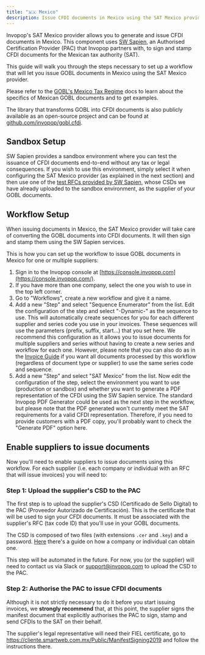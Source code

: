 ```yaml
---
title: "🇲🇽 Mexico"
description: Issue CFDI documents in Mexico using the SAT Mexico provider.
---
```


Invopop's SAT Mexico provider allows you to generate and issue CFDI documents in Mexico. This component uses [SW Sapien](https://sw.com.mx), an Authorised Certification Provider (PAC) that Invopop partners with, to sign and stamp CFDI documents for the Mexican tax authority (SAT).

This guide will walk you through the steps necessary to set up a workflow that will let you issue GOBL documents in Mexico using the SAT Mexico provider.

Please refer to the [GOBL's Mexico Tax Regime](https://github.com/invopop/gobl/blob/main/regimes/mx/README.md) docs to learn about the specifics of Mexican GOBL documents and to get examples.

The library that transforms GOBL into CFDI documents is also publicly available as an open-source project and can be found at [github.com/invopop/gobl.cfdi](https://github.com/invopop/gobl.cfdi).

## Sandbox Setup

SW Sapien provides a sandbox environment where you can test the issuance of CFDI documents end-to-end without any tax or legal consequences. If you wish to use this environment, simply select it when configuring the SAT Mexico provider (as explained in the next section) and then use one of the [test RFCs provided by SW Sapien](https://developers.sw.com.mx/knowledge-base/donde-encuentro-csd-de-pruebas-vigentes/), whose CSDs we have already uploaded to the sandbox environment, as the supplier of your GOBL documents.

## Workflow Setup

When issuing documents in Mexico, the SAT Mexico provider will take care of converting the GOBL documents into CFDI documents. It will then sign and stamp them using the SW Sapien services.

This is how you can set up the workflow to issue GOBL documents in Mexico for one or multiple suppliers:

1. Sign in to the Invopop console at [https://console.invopop.com](https://console.invopop.com/).
2. If you have more than one company, select the one you wish to use in the top left corner.
3. Go to "Workflows", create a new workflow and give it a name.
4. Add a new "Step" and select "Sequence Enumerator" from the list. Edit the configuration of the step and select "-Dynamic-" as the sequence to use. This will automatically create sequences for you for each different supplier and series code you use in your invoices. These sequences will use the parameters (prefix, suffix, start...) that you set here. <Note> We recommend this configuration as it allows you to issue documents for multiple suppliers and series without having to create a new series and workflow for each one. However, please note that you can also do as in the [Invoice Guide](/quick-start/invoice#define-a-series) if you want all documents processed by this workflow (regardless of document type or supplier) to use the same series code and sequence.</Note>
5. Add a new "Step" and select "SAT Mexico" from the list. Now edit the configuration of the step, select the environment you want to use (production or sandbox) and whether you want to generate a PDF representation of the CFDI using the SW Sapien service. <Note> The standard Invopop PDF Generator could be used as the next step in the workflow, but please note that the PDF generated won't currently meet the SAT requirements for a valid CFDI representation. Therefore, if you need to provide customers with a PDF copy, you'll probably want to check the "Generate PDF" option here.</Note>

## Enable suppliers to issue documents

Now you'll need to enable suppliers to issue documents using this workflow. For each supplier (i.e. each company or individual with an RFC that will issue invoices) you will need to:

### Step 1: Upload the supplier's CSD to the PAC

The first step is to upload the supplier's CSD (Certificado de Sello Digital) to the PAC (Proveedor Autorizado de Certificación). This is the certificate that will be used to sign your CFDI documents. It must be associated with the supplier's RFC (tax code ID) that you'll use in your GOBL documents. 

The CSD is composed of two files (with extensions `.cer` and  `.key`) and a password. [Here](https://sw.com.mx/blog/administracion-fiscal/sellos-digitales-que-son-y-como-funcionan) there's a guide on how a company or individual can obtain one. 

This step will be automated in the future. For now, you (or the supplier) will need to contact us via Slack or [support@invopop.com](mailto:support@invopop.com) to upload the CSD to the PAC.

### Step 2: Authorise the PAC to issue CFDI documents

Although it is not strictly necessary to do it before you start issuing invoices, we **strongly recommend** that, at this point, the supplier signs the manifest document that explicitly authorises the PAC to sign, stamp and send CFDIs to the SAT on their behalf.

The supplier's legal representative will need their FIEL certificate, go to https://cliente.smartweb.com.mx/Public/ManifestSigning2019 and follow the instructions there.
